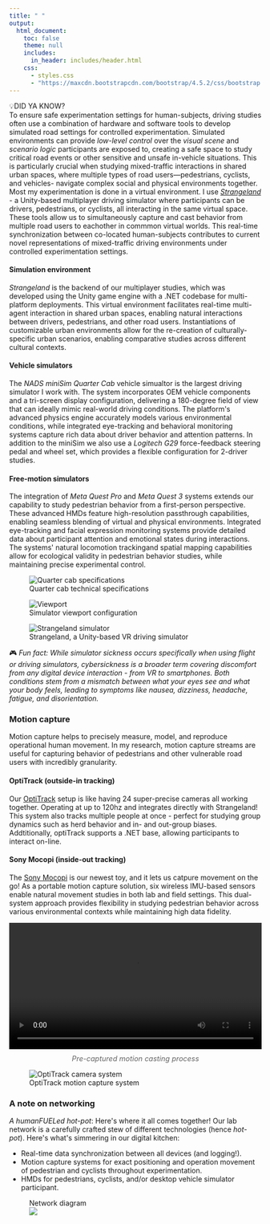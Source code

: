 ```yaml
---
title: " "
output:
  html_document:
    toc: false
    theme: null
    includes:
      in_header: includes/header.html
    css:
      - styles.css
      - "https://maxcdn.bootstrapcdn.com/bootstrap/4.5.2/css/bootstrap.min.css"
---
```


```{=html}
<div class="main-wrapper">
  <div class="content-wrapper">
    <!-- Introduction -->
    <section class="lab-section">
      <div class="intro-box">
        <div class="intro-box-title">
          <span class="emoji">💡</span>DID YA KNOW?
        </div>
        <div class="intro-box-content">
          To ensure safe experimentation settings for human-subjects, driving studies often use a combination of hardware and software tools to develop simulated road settings for controlled experimentation. Simulated environments can provide <em>low-level control</em> over the <em>visual scene</em> and <em>scenario logic</em> participants are exposed to, creating a safe space to study critical road events or other sensitive and unsafe in-vehicle situations. This is particularly crucial when studying mixed-traffic interactions in shared urban spaces, where multiple types of road users—pedestrians, cyclists, and vehicles- navigate complex social and physical environments together.
        </div>
      </div>

    <div class="overview-text">
      Most my experimentation is done in a virtual environment. I use <a href="https://github.com/FAR-Lab/CrossCulturalDriving"><em>Strangeland</em></a> - a Unity-based multiplayer driving simulator where participants can be drivers, pedestrians, or cyclists, all interacting in the same virtual space. These tools allow us to simultaneously capture and cast behavior from multiple road users to eachother in commmon virtual worlds. This real-time synchronization between co-located human-subjects contributes to current novel representations of mixed-traffic driving environments under controlled experimentation settings.
    </div>
    </section>

    <!-- Simulators Section -->
    <section class="lab-section">
      <div class="two-column-layout">
        <div class="content-column">
          <h4>Simulation environment</h4>
          <p><em>Strangeland</em> is the backend of our multiplayer studies, which was developed using the Unity game engine with a .NET codebase for multi-platform deployments. This virtual environment facilitates real-time multi-agent interaction in shared urban spaces, enabling natural interactions between drivers, pedestrians, and other road users. Instantiations of customizable urban environments allow for the re-creation of culturally-specific urban scenarios, enabling comparative studies across different cultural contexts.</p>

          <h4 id="veh-sim-header"> Vehicle simulators</h4>
          <p>The <em>NADS miniSim Quarter Cab</em> vehicle simualtor is the largest driving simulator I work with. The system incorporates OEM vehicle components and a tri-screen display configuration, delivering a 180-degree field of view that can ideally mimic real-world driving conditions. The platform's advanced physics engine accurately models various environmental conditions, while integrated eye-tracking and behavioral monitoring systems capture rich data about driver behavior and attention patterns. In addition to the miniSim we also use a <em>Logitech G29</em> force-feedback steering pedal and wheel set, which provides a flexible configuration for 2-driver studies.</p>

          <h4 id="free-sim-header"> Free-motion simulators</h4>
          <p>The integration of <em>Meta Quest Pro</em> and <em>Meta Quest 3</em> systems extends our capability to study pedestrian behavior from a first-person perspective. These advanced HMDs feature high-resolution passthrough capabilities, enabling seamless blending of virtual and physical environments. Integrated eye-tracking and facial expression monitoring systems provide detailed data about participant attention and emotional states during interactions. The systems' natural locomotion trackingand spatial mapping capabilities allow for ecological validity in pedestrian behavior studies, while maintaining precise experimental control.</p>
        </div>

        <!-- Simulator Images Gallery -->
        <div class="image-column">
          <div class="project-gallery">
            <div class="gallery-images" id="simulator-gallery">
              <figure>
                <img src="images/quarter-cab-specs.png" alt="Quarter cab specifications">
                <figcaption class="image-caption">Quarter cab technical specifications</figcaption>
              </figure>
              <figure>
                <img src="images/viewport.png" alt="Viewport">
                <figcaption class="image-caption">Simulator viewport configuration</figcaption>
              </figure>
              <figure>
                <img src="images/minisim-stockv2.jpeg" alt="Strangeland simulator">
                <figcaption class="image-caption">Strangeland, a Unity-based VR driving simulator</figcaption>
              </figure>
            </div>
            <div class="gallery-nav" id="simulator-nav">
              <span class="gallery-dot"></span>
              <span class="gallery-dot"></span>
              <span class="gallery-dot"></span>
            </div>
          </div>
        </div>
      </div>
    

    <div class="fun-note">
      🎮 <em>Fun fact: While simulator sickness occurs specifically when using flight or driving simulators, cybersickness is a broader term covering discomfort from any digital device interaction - from VR to smartphones. Both conditions stem from a mismatch between what your eyes see and what your body feels, leading to symptoms like nausea, dizziness, headache, fatigue, and disorientation.</em>
    </div>
    </section>

    <!-- Motion Capture Section -->
    <section class="lab-section">
      <div class="two-column-layout">
        <div class="content-column">
          <h3 id="mocap-header"> Motion capture</h3>
          <p>Motion capture helps to precisely measure, model, and reproduce operational human movement. In my research, motion capture streams are useful for capturing behavior of pedestrians and other vulnerable road users with incredibly granularity.</p>

          <h4>OptiTrack (outside-in tracking)</h4>
          <p>Our <a href="https://optitrack.com/">OptiTrack</a> setup is like having 24 super-precise cameras all working together. Operating at up to 120hz and integrates directly with Strangeland! This system also tracks multiple people at once - perfect for studying group dynamics such as herd behavior and in- and out-group biases. Addtitionally, optiTrack supports a .NET base, allowing participants to interact on-line.</p>

          <h4>Sony Mocopi (inside-out tracking)</h4>
          <p>The <a href="https://www.sony.net/Products/mocopi-dev/en/documents/Home/Aboutmocopi.html">Sony Mocopi</a> is our newest toy, and it lets us catpure movement on the go! As a portable motion capture solution, six wireless IMU-based sensors enable natural movement studies in both lab and field settings. This dual-system approach provides flexibility in studying pedestrian behavior across various environmental contexts while maintaining high data fidelity.</p>
        </div>

        <!-- Motion Capture Images Gallery -->
        <div class="image-column">
          <div class="stacked-images">
            <figure style="margin: 0;">
              <video 
                controls
                style="width: 100%; height: auto; max-height: 500px; object-fit: contain;"
              >
                <source src="videos/highschooler-blend.mp4" type="video/mp4">
                Your browser does not support the video tag.
              </video>
              <figcaption style="text-align: center; margin-top: 10px; font-size: 0.9rem; color: #666; font-style: italic;">
                Pre-captured motion casting process
              </figcaption>
            </figure>
            <figure class="image-item">
              <img src="images/optitrack.jpeg" alt="OptiTrack camera system">
              <figcaption class="image-caption">OptiTrack motion capture system</figcaption>
            </figure>
          </div>
        </div>
      </div>
    </section>

    <!-- Networking Section -->
    <section class="lab-section">
      <div class="two-column-layout">
        <div class="content-column">
          <h3 id="network"> A note on networking</h3>
          <p><em>A humanFUELed hot-pot</em>: Here's where it all comes together! Our lab network is a carefully crafted stew of different technologies (hence <em>hot-pot</em>). Here's what's simmering in our digital kitchen:</p>
          <ul>
            <li>Real-time data synchronization between all devices (and logging!).</li>
            <li>Motion capture systems for exact positioning and operation movement of pedestrian and cyclists throughout experimentation.</li>
            <li>HMDs for pedestrians, cyclists, and/or desktop vehicle simulator participant.</li>
          </ul>
        </div>
        <div class="image-column">
          <div class="sticky-images">
            <figure class="image-item">
              <figcaption class="image-caption">Network diagram</figcaption>
              <img src="images/hotpot-network.png" alt=" ">
            </figure>
          </div>
        </div>
      </div>
    </section>
  </div>
</div>

<script type="text/javascript">
document.addEventListener('DOMContentLoaded', () => {
  class ImageGallery {
    constructor(container) {
      this.gallery = container;
      this.figures = this.gallery.querySelectorAll('figure');
      this.nav = this.gallery.nextElementSibling;
      this.dots = this.nav.querySelectorAll('.gallery-dot');
      this.currentIndex = 0;
      
      this.showImage(0);
      this.setupEventListeners();
    }
    
    showImage(index) {
      if (index < 0 || index >= this.figures.length) return;
      
      this.figures.forEach(fig => {
        fig.style.display = 'none';
        fig.classList.remove('active');
      });
      
      this.figures[index].style.display = 'block';
      this.figures[index].classList.add('active');
      
      this.dots.forEach(dot => dot.classList.remove('active'));
      if (this.dots[index]) {
        this.dots[index].classList.add('active');
      }
      
      this.currentIndex = index;
    }
    
    setupEventListeners() {
      this.dots.forEach((dot, index) => {
        dot.addEventListener('click', () => this.showImage(index));
      });
      
      let touchStartX = 0;
      let touchEndX = 0;
      
      this.gallery.addEventListener('touchstart', (e) => {
        touchStartX = e.touches[0].clientX;
      }, { passive: true });
      
      this.gallery.addEventListener('touchend', (e) => {
        touchEndX = e.changedTouches[0].clientX;
        const swipeDistance = touchStartX - touchEndX;
        const swipeThreshold = 50;
        
        if (Math.abs(swipeDistance) > swipeThreshold) {
          if (swipeDistance > 0 && this.currentIndex < this.figures.length - 1) {
            this.showImage(this.currentIndex + 1);
          } else if (swipeDistance < 0 && this.currentIndex > 0) {
            this.showImage(this.currentIndex - 1);
          }
        }
      }, { passive: true });
    }
  }

  const galleries = document.querySelectorAll('.gallery-images');
  galleries.forEach(gallery => {
    new ImageGallery(gallery);
  });
});
</script>
```
